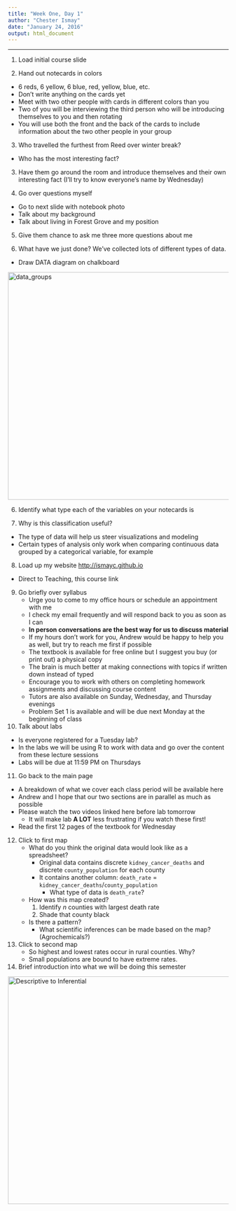 ```yaml
---
title: "Week One, Day 1"
author: "Chester Ismay"
date: "January 24, 2016"
output: html_document
---
```


***

1. Load initial course slide

2. Hand out notecards in colors
  - 6 reds, 6 yellow, 6 blue, red, yellow, blue, etc.
  - Don't write anything on the cards yet
  - Meet with two other people with cards in different colors than you
  - Two of you will be interviewing the third person who will be introducing themselves to you and then rotating
  - You will use both the front and the back of the cards to include information about the two other people in your group
  
3. Who travelled the furthest from Reed over winter break?
  - Who has the most interesting fact?
  
3. Have them go around the room and introduce themselves and their own interesting fact (I'll try to know everyone's name by Wednesday)

4. Go over questions myself
  - Go to next slide with notebook photo
  - Talk about my background
  - Talk about living in Forest Grove and my position
  
5. Give them chance to ask me three more questions about me

5. What have we just done?  We've collected lots of different types of data.

  - Draw DATA diagram on chalkboard

<img src="data_groups.jpg" alt="data_groups" style="width:520px;">

6. Identify what type each of the variables on your notecards is

7. Why is this classification useful?
  - The type of data will help us steer visualizations and modeling
  - Certain types of analysis only work when comparing continuous data grouped by a categorical variable, for example
  
8. Load up my website <http://ismayc.github.io>
  - Direct to Teaching, this course link

9. Go briefly over syllabus
    - Urge you to come to my office hours or schedule an appointment with me
    - I check my email frequently and will respond back to you as soon as I can
    - **In person conversations are the best way for us to discuss material**
    - If my hours don't work for you, Andrew would be happy to help you as well, but try to reach me first if possible
    - The textbook is available for free online but I suggest you buy (or print out) a physical copy
    - The brain is much better at making connections with topics if written down instead of typed
    - Encourage you to work with others on completing homework assignments and discussing course content
    - Tutors are also available on Sunday, Wednesday, and Thursday evenings
    - Problem Set 1 is available and will be due next Monday at the beginning of class

10. Talk about labs
  - Is everyone registered for a Tuesday lab?
  - In the labs we will be using R to work with data and go over the content from these lecture sessions
  - Labs will be due at 11:59 PM on Thursdays

11. Go back to the main page
  - A breakdown of what we cover each class period will be available here
  - Andrew and I hope that our two sections are in parallel as much as possible
  - Please watch the two videos linked here before lab tomorrow
      - It will make lab **A LOT** less frustrating if you watch these first!
  - Read the first 12 pages of the textbook for Wednesday

12. Click to first map
    - What do you think the original data would look like as a spreadsheet?
        - Original data contains discrete `kidney_cancer_deaths` and discrete `county_population` for each county
        - It contains another column: `death_rate` = `kidney_cancer_deaths`/`county_population`
            - What type of data is `death_rate`?
    - How was this map created?
        1. Identify $n$ counties with largest death rate
        2. Shade that county black
    - Is there a pattern?
        - What scientific inferences can be made based on the map? (Agrochemicals?)

13. Click to second map
    - So highest and lowest rates occur in rural counties.  Why?
    - Small populations are bound to have extreme rates.
    
14. Brief introduction into what we will be doing this semester

<img src="flowchart.jpg" alt="Descriptive to Inferential" style="width:520px;">